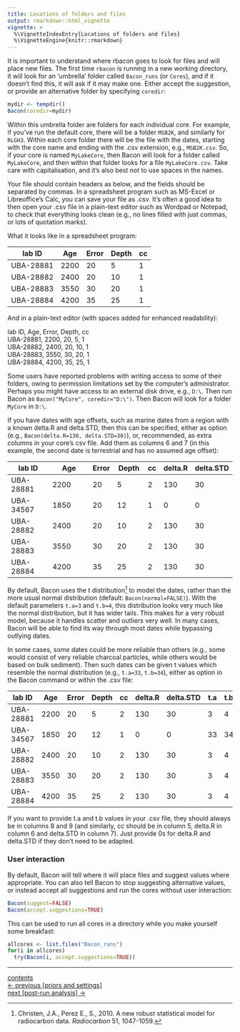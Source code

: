 ```yaml
---
title: Locations of folders and files
output: rmarkdown::html_vignette
vignette: >
  %\VignetteIndexEntry{Locations of folders and files}
  %\VignetteEngine{knitr::rmarkdown}
---
```


It is important to understand where rbacon goes to look for files and will place new files. The first time `rbacon` is running in a new working directory, it will look for an 'umbrella' folder called `Bacon_runs` (or `Cores`), and if it doesn't find this, it will ask if it may make one. Either accept the suggestion, or provide an alternative folder by specifying `coredir`:

```r
mydir <- tempdir()
Bacon(coredir=mydir)
```

Within this umbrella folder are folders for each individual core. For example, if you've run the default core, there will be a folder `MSB2K`, and similarly for `RLGH3`. Within each core folder there will be the file with the dates, starting with the core name and ending with the .csv extension, e.g., `MSB2K.csv`. So, if your core is named `MyLakeCore`, then Bacon will look for a folder called `MyLakeCore`, and then within that folder looks for a file `MyLakeCore.csv`. Take care with capitalisation, and it's also best not to use spaces in the names.

Your file should contain headers as below, and the fields should be separated by commas. In a spreadsheet program such as MS-Excel or Libreoffice's Calc, you can save your file as .csv. It's often a good idea to then open your .csv file in a plain-text editor such as Wordpad or Notepad, to check that everything looks clean (e.g., no lines filled with just commas, or lots of quotation marks).

What it looks like in a spreadsheet program:

| lab ID      | Age         | Error |  Depth   |  cc  |
| ----------- | ----------- | ----- | -------- | ---- |
| UBA-28881   | 2200        | 20    | 5        |  1   |
| UBA-28882   | 2400        | 20    | 10       |  1   |
| UBA-28883   | 3550        | 30    | 20       |  1   |
| UBA-28884   | 4200        | 35    | 25       |  1   |

And in a plain-text editor (with spaces added for enhanced readability):

lab ID, Age, Error, Depth, cc<br>
UBA-28881, 2200, 20, 5,  1<br>
UBA-28882, 2400, 20, 10, 1<br>
UBA-28883, 3550, 30, 20, 1<br>
UBA-28884, 4200, 35, 25, 1<br>

Some users have reported problems with writing access to some of their folders, owing to permission limitations set by the computer's administrator. Perhaps you might have access to an external disk drive, e.g., `D:\`. Then run Bacon as `Bacon("MyCore", coredir="D:\")`. Then Bacon will look for a folder `MyCore` in `D:\`.

If you have dates with age offsets, such as marine dates from a region with a known delta.R and delta.STD, then this can be specified, either as option (e.g., `Bacon(delta.R=130, delta.STD=30)`), or, recommended, as extra columns in your core's csv file. Add them as columns 6 and 7 (in this example, the second date is terrestrial and has no assumed age offset):

| lab ID      | Age         | Error |  Depth   |  cc  | delta.R | delta.STD |
| ----------- | ----------- | ----- | -------- | ---- | ------- | --------- |
| UBA-28881   | 2200        | 20    | 5        |  2   | 130     |   30      |
| UBA-34567   | 1850        | 20    | 12       |  1   | 0       |   0       |
| UBA-28882   | 2400        | 20    | 10       |  2   | 130     |   30      |
| UBA-28883   | 3550        | 30    | 20       |  2   | 130     |   30      |
| UBA-28884   | 4200        | 35    | 25       |  2   | 130     |   30      |

By default, Bacon uses the t distribution[^1] to model the dates, rather than the more usual normal distribution (default: `Bacon(normal=FALSE)`). With the default parameters `t.a=3` and `t.b=4`, this distribution looks very much like the normal distribution, but it has wider tails. This makes for a very robust model, because it handles scatter and outliers very well. In many cases, Bacon will be able to find its way through most dates while bypassing outlying dates.

In some cases, some dates could be more reliable than others (e.g., some would consist of very reliable charcoal particles, while others would be based on bulk sediment). Then such dates can be given t values which resemble the normal distribution (e.g., `t.a=33`, `t.b=34`), either as option in the Bacon command or within the .csv file:

| lab ID      | Age         | Error |  Depth   |  cc  | delta.R | delta.STD | t.a   |   t.b    |
| ----------- | ----------- | ----- | -------- | ---- | ------- | --------- | ----  |   -----  |
| UBA-28881   | 2200        | 20    | 5        |  2   | 130     |   30      | 3     |   4      |
| UBA-34567   | 1850        | 20    | 12       |  1   | 0       |   0       | 33    |   34     |
| UBA-28882   | 2400        | 20    | 10       |  2   | 130     |   30      | 3     |   4      |
| UBA-28883   | 3550        | 30    | 20       |  2   | 130     |   30      | 3     |   4      |
| UBA-28884   | 4200        | 35    | 25       |  2   | 130     |   30      | 3     |   4      |

If you want to provide t.a and t.b values in your .csv file, they should always be in columns 8 and 9 (and similarly, cc should be in column 5, delta.R in column 6 and delta.STD in column 7). Just provide 0s for delta.R and delta.STD if they don't need to be adapted.

### User interaction

By default, Bacon will tell where it will place files and suggest values where appropriate. You can also tell Bacon to stop suggesting alternative values, or instead accept all suggestions and run the cores without user interaction:

```r
Bacon(suggest=FALSE)
Bacon(accept.suggestions=TRUE)
```

This can be used to run all cores in a directory while you make yourself some breakfast:

```r
allcores <- list.files("Bacon_runs")
for(i in allcores)
  try(Bacon(i, accept.suggestions=TRUE))
```

***

[contents](./contents.html)
<br>
[<- previous [priors and settings]](./priorssettings.html)
<br>
[next [post-run analysis] ->](./postrun.html)

[^1]: Christen, J.A., Perez E., S., 2010. A new robust statistical model for radiocarbon data. *Radiocarbon* 51, 1047-1059.
